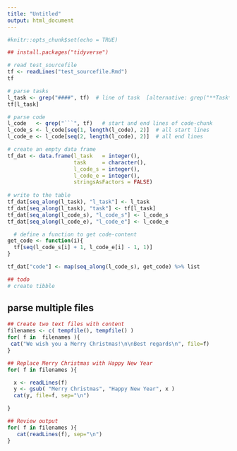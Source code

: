 ```yaml
---
title: "Untitled"
output: html_document
---
```


```r
#knitr::opts_chunk$set(echo = TRUE)
```

```r
## install.packages("tidyverse")
```

```r
# read test_sourcefile
tf <- readLines("test_sourcefile.Rmd")
tf

# parse tasks
l_task <- grep("####", tf)  # line of task  [alternative: grep("**Task**")]
tf[l_task]

# parse code
l_code   <- grep("```", tf)   # start and end lines of code-chunk
l_code_s <- l_code[seq(1, length(l_code), 2)]  # all start lines
l_code_e <- l_code[seq(2, length(l_code), 2)]  # all end lines
```

```r
# create an empty data frame
tf_dat <- data.frame(l_task   = integer(),
                     task     = character(),
                     l_code_s = integer(),
                     l_code_e = integer(),
                     stringsAsFactors = FALSE)
 
# write to the table
tf_dat[seq_along(l_task), "l_task"] <- l_task
tf_dat[seq_along(l_task), "task"] <- tf[l_task]
tf_dat[seq_along(l_code_s), "l_code_s"] <- l_code_s
tf_dat[seq_along(l_code_e), "l_code_e"] <- l_code_e

  # define a function to get code-content
get_code <- function(i){
  tf[seq(l_code_s[i] + 1, l_code_e[i] - 1, 1)]
}

tf_dat["code"] <- map(seq_along(l_code_s), get_code) %>% list

## todo
# create tibble
```



## parse multiple files
```r
## Create two text files with content 
filenames <- c( tempfile(), tempfile() )
for( f in  filenames ){
 cat("We wish you a Merry Christmas!\n\nBest regards\n", file=f)
}

## Replace Merry Christmas with Happy New Year
for( f in filenames ){

  x <- readLines(f)
  y <- gsub( "Merry Christmas", "Happy New Year", x )
  cat(y, file=f, sep="\n")

}

## Review output
for( f in filenames ){ 
   cat(readLines(f), sep="\n")
}
```
